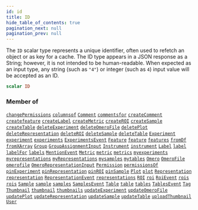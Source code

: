 ```yaml
---
id: id
title: ID
hide_table_of_contents: true
pagination_next: null
pagination_prev: null
---
```








The `ID` scalar type represents a unique identifier, often used to refetch an object or as key for a cache. The ID type appears in a JSON response as a String; however, it is not intended to be human-readable. When expected as an input type, any string (such as `"4"`) or integer (such as `4`) input value will be accepted as an ID.

```graphql
scalar ID
```




### Member of

[`changePermissions`](/docs/schemas/mikro/mutations/change-permissions)  <Badge class="secondary" text="mutation"/><Bullet />[`columnsof`](/docs/schemas/mikro/queries/columnsof)  <Badge class="secondary" text="query"/><Bullet />[`Comment`](/docs/schemas/mikro/objects/comment)  <Badge class="secondary" text="object"/><Bullet />[`commentsfor`](/docs/schemas/mikro/queries/commentsfor)  <Badge class="secondary" text="query"/><Bullet />[`createComment`](/docs/schemas/mikro/mutations/create-comment)  <Badge class="secondary" text="mutation"/><Bullet />[`createfeature`](/docs/schemas/mikro/mutations/createfeature)  <Badge class="secondary" text="mutation"/><Bullet />[`createLabel`](/docs/schemas/mikro/mutations/create-label)  <Badge class="secondary" text="mutation"/><Bullet />[`createMetric`](/docs/schemas/mikro/mutations/create-metric)  <Badge class="secondary" text="mutation"/><Bullet />[`createROI`](/docs/schemas/mikro/mutations/create-roi)  <Badge class="secondary" text="mutation"/><Bullet />[`createSample`](/docs/schemas/mikro/mutations/create-sample)  <Badge class="secondary" text="mutation"/><Bullet />[`createTable`](/docs/schemas/mikro/mutations/create-table)  <Badge class="secondary" text="mutation"/><Bullet />[`deleteExperiment`](/docs/schemas/mikro/mutations/delete-experiment)  <Badge class="secondary" text="mutation"/><Bullet />[`deleteOmeroFile`](/docs/schemas/mikro/mutations/delete-omero-file)  <Badge class="secondary" text="mutation"/><Bullet />[`deletePlot`](/docs/schemas/mikro/mutations/delete-plot)  <Badge class="secondary" text="mutation"/><Bullet />[`deleteRepresentation`](/docs/schemas/mikro/mutations/delete-representation)  <Badge class="secondary" text="mutation"/><Bullet />[`deleteROI`](/docs/schemas/mikro/mutations/delete-roi)  <Badge class="secondary" text="mutation"/><Bullet />[`deleteSample`](/docs/schemas/mikro/mutations/delete-sample)  <Badge class="secondary" text="mutation"/><Bullet />[`deleteTable`](/docs/schemas/mikro/mutations/delete-table)  <Badge class="secondary" text="mutation"/><Bullet />[`Experiment`](/docs/schemas/mikro/objects/experiment)  <Badge class="secondary" text="object"/><Bullet />[`experiment`](/docs/schemas/mikro/queries/experiment)  <Badge class="secondary" text="query"/><Bullet />[`experiments`](/docs/schemas/mikro/queries/experiments)  <Badge class="secondary" text="query"/><Bullet />[`ExperimentsEvent`](/docs/schemas/mikro/objects/experiments-event)  <Badge class="secondary" text="object"/><Bullet />[`Feature`](/docs/schemas/mikro/objects/feature)  <Badge class="secondary" text="object"/><Bullet />[`feature`](/docs/schemas/mikro/queries/feature)  <Badge class="secondary" text="query"/><Bullet />[`features`](/docs/schemas/mikro/queries/features)  <Badge class="secondary" text="query"/><Bullet />[`fromDf`](/docs/schemas/mikro/mutations/from-df)  <Badge class="secondary" text="mutation"/><Bullet />[`fromXArray`](/docs/schemas/mikro/mutations/from-xarray)  <Badge class="secondary" text="mutation"/><Bullet />[`Group`](/docs/schemas/mikro/objects/group)  <Badge class="secondary" text="object"/><Bullet />[`GroupAssignmentInput`](/docs/schemas/mikro/inputs/group-assignment-input)  <Badge class="secondary" text="input"/><Bullet />[`Instrument`](/docs/schemas/mikro/objects/instrument)  <Badge class="secondary" text="object"/><Bullet />[`instrument`](/docs/schemas/mikro/queries/instrument)  <Badge class="secondary" text="query"/><Bullet />[`Label`](/docs/schemas/mikro/objects/label)  <Badge class="secondary" text="object"/><Bullet />[`label`](/docs/schemas/mikro/queries/label)  <Badge class="secondary" text="query"/><Bullet />[`labelFor`](/docs/schemas/mikro/queries/label-for)  <Badge class="secondary" text="query"/><Bullet />[`labels`](/docs/schemas/mikro/queries/labels)  <Badge class="secondary" text="query"/><Bullet />[`MentionEvent`](/docs/schemas/mikro/objects/mention-event)  <Badge class="secondary" text="object"/><Bullet />[`Metric`](/docs/schemas/mikro/objects/metric)  <Badge class="secondary" text="object"/><Bullet />[`metric`](/docs/schemas/mikro/queries/metric)  <Badge class="secondary" text="query"/><Bullet />[`metrics`](/docs/schemas/mikro/queries/metrics)  <Badge class="secondary" text="query"/><Bullet />[`myexperiments`](/docs/schemas/mikro/queries/myexperiments)  <Badge class="secondary" text="query"/><Bullet />[`myrepresentations`](/docs/schemas/mikro/queries/myrepresentations)  <Badge class="secondary" text="query"/><Bullet />[`myRepresentations`](/docs/schemas/mikro/subscriptions/my-representations)  <Badge class="secondary" text="subscription"/><Bullet />[`mysamples`](/docs/schemas/mikro/queries/mysamples)  <Badge class="secondary" text="query"/><Bullet />[`mytables`](/docs/schemas/mikro/queries/mytables)  <Badge class="secondary" text="query"/><Bullet />[`Omero`](/docs/schemas/mikro/objects/omero)  <Badge class="secondary" text="object"/><Bullet />[`OmeroFile`](/docs/schemas/mikro/objects/omero-file)  <Badge class="secondary" text="object"/><Bullet />[`omerofile`](/docs/schemas/mikro/queries/omerofile)  <Badge class="secondary" text="query"/><Bullet />[`OmeroRepresentationInput`](/docs/schemas/mikro/inputs/omero-representation-input)  <Badge class="secondary" text="input"/><Bullet />[`Permission`](/docs/schemas/mikro/objects/permission)  <Badge class="secondary" text="object"/><Bullet />[`permissionsOf`](/docs/schemas/mikro/queries/permissions-of)  <Badge class="secondary" text="query"/><Bullet />[`pinExperiment`](/docs/schemas/mikro/mutations/pin-experiment)  <Badge class="secondary" text="mutation"/><Bullet />[`pinRepresentation`](/docs/schemas/mikro/mutations/pin-representation)  <Badge class="secondary" text="mutation"/><Bullet />[`pinROI`](/docs/schemas/mikro/mutations/pin-roi)  <Badge class="secondary" text="mutation"/><Bullet />[`pinSample`](/docs/schemas/mikro/mutations/pin-sample)  <Badge class="secondary" text="mutation"/><Bullet />[`Plot`](/docs/schemas/mikro/objects/plot)  <Badge class="secondary" text="object"/><Bullet />[`plot`](/docs/schemas/mikro/queries/plot)  <Badge class="secondary" text="query"/><Bullet />[`Representation`](/docs/schemas/mikro/objects/representation)  <Badge class="secondary" text="object"/><Bullet />[`representation`](/docs/schemas/mikro/queries/representation)  <Badge class="secondary" text="query"/><Bullet />[`RepresentationEvent`](/docs/schemas/mikro/objects/representation-event)  <Badge class="secondary" text="object"/><Bullet />[`representations`](/docs/schemas/mikro/queries/representations)  <Badge class="secondary" text="query"/><Bullet />[`ROI`](/docs/schemas/mikro/objects/roi)  <Badge class="secondary" text="object"/><Bullet />[`roi`](/docs/schemas/mikro/queries/roi)  <Badge class="secondary" text="query"/><Bullet />[`RoiEvent`](/docs/schemas/mikro/objects/roi-event)  <Badge class="secondary" text="object"/><Bullet />[`rois`](/docs/schemas/mikro/queries/rois)  <Badge class="secondary" text="query"/><Bullet />[`rois`](/docs/schemas/mikro/subscriptions/rois)  <Badge class="secondary" text="subscription"/><Bullet />[`Sample`](/docs/schemas/mikro/objects/sample)  <Badge class="secondary" text="object"/><Bullet />[`sample`](/docs/schemas/mikro/queries/sample)  <Badge class="secondary" text="query"/><Bullet />[`samples`](/docs/schemas/mikro/queries/samples)  <Badge class="secondary" text="query"/><Bullet />[`SamplesEvent`](/docs/schemas/mikro/objects/samples-event)  <Badge class="secondary" text="object"/><Bullet />[`Table`](/docs/schemas/mikro/objects/table)  <Badge class="secondary" text="object"/><Bullet />[`table`](/docs/schemas/mikro/queries/table)  <Badge class="secondary" text="query"/><Bullet />[`tables`](/docs/schemas/mikro/queries/tables)  <Badge class="secondary" text="query"/><Bullet />[`TablesEvent`](/docs/schemas/mikro/objects/tables-event)  <Badge class="secondary" text="object"/><Bullet />[`Tag`](/docs/schemas/mikro/objects/tag)  <Badge class="secondary" text="object"/><Bullet />[`Thumbnail`](/docs/schemas/mikro/objects/thumbnail)  <Badge class="secondary" text="object"/><Bullet />[`thumbnail`](/docs/schemas/mikro/queries/thumbnail)  <Badge class="secondary" text="query"/><Bullet />[`thumbnails`](/docs/schemas/mikro/queries/thumbnails)  <Badge class="secondary" text="query"/><Bullet />[`updateExperiment`](/docs/schemas/mikro/mutations/update-experiment)  <Badge class="secondary" text="mutation"/><Bullet />[`updateOmeroFile`](/docs/schemas/mikro/mutations/update-omero-file)  <Badge class="secondary" text="mutation"/><Bullet />[`updatePlot`](/docs/schemas/mikro/mutations/update-plot)  <Badge class="secondary" text="mutation"/><Bullet />[`updateRepresentation`](/docs/schemas/mikro/mutations/update-representation)  <Badge class="secondary" text="mutation"/><Bullet />[`updateSample`](/docs/schemas/mikro/mutations/update-sample)  <Badge class="secondary" text="mutation"/><Bullet />[`updateTable`](/docs/schemas/mikro/mutations/update-table)  <Badge class="secondary" text="mutation"/><Bullet />[`uploadThumbnail`](/docs/schemas/mikro/mutations/upload-thumbnail)  <Badge class="secondary" text="mutation"/><Bullet />[`User`](/docs/schemas/mikro/objects/user)  <Badge class="secondary" text="object"/>




